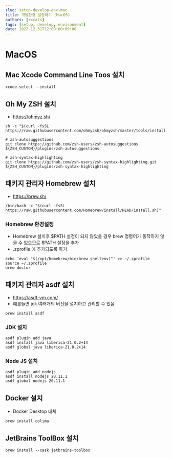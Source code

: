 ```yaml
---
slug: setup-develop-env-mac
title: 개발환경 설정하기 (MacOS)
authors: [rxcats]
tags: [setup, develop, environment]
date: 2022-12-31T12:00:00+09:00
---
```


# MacOS

## Mac Xcode Command Line Toos 설치
```shell
xcode-select --install
```

## Oh My ZSH 설치
- https://ohmyz.sh/

```shell
sh -c "$(curl -fsSL https://raw.githubusercontent.com/ohmyzsh/ohmyzsh/master/tools/install.sh)"

# zsh-autosuggestions
git clone https://github.com/zsh-users/zsh-autosuggestions ${ZSH_CUSTOM}/plugins/zsh-autosuggestions

# zsh-syntax-highlighting
git clone https://github.com/zsh-users/zsh-syntax-highlighting.git ${ZSH_CUSTOM}/plugins/zsh-syntax-highlighting
```

## 패키지 관리자 Homebrew 설치
- https://brew.sh/

```shell
/bin/bash -c "$(curl -fsSL https://raw.githubusercontent.com/Homebrew/install/HEAD/install.sh)"
```

### Homebrew 환경설정
- Homebrew 설치후 $PATH 설정이 되지 않았을 경우 brew 명령어가 동작하지 않을 수 있으므로 $PATH 설정을 추가
- .zprofile 에 추가되도록 하기

```shell
echo 'eval "$(/opt/homebrew/bin/brew shellenv)"' >> ~/.zprofile
source ~/.zprofile
brew doctor
```

## 패키지 관리자 asdf 설치
- https://asdf-vm.com/
- 예를들면 jdk 여러개의 버전을 설치하고 관리할 수 있음

```shell
brew install asdf
```

### JDK 설치
```shell
asdf plugin add java
asdf install java liberica-21.0.2+14
asdf global java liberica-21.0.2+14
```

### Node JS 설치

```shell
asdf plugin add nodejs
asdf install nodejs 20.11.1
asdf global nodejs 20.11.1
```

## Docker 설치
- Docker Desktop 대체

```shell
brew install colima
```

## JetBrains ToolBox 설치

```shell
brew install --cask jetbrains-toolbox
```
